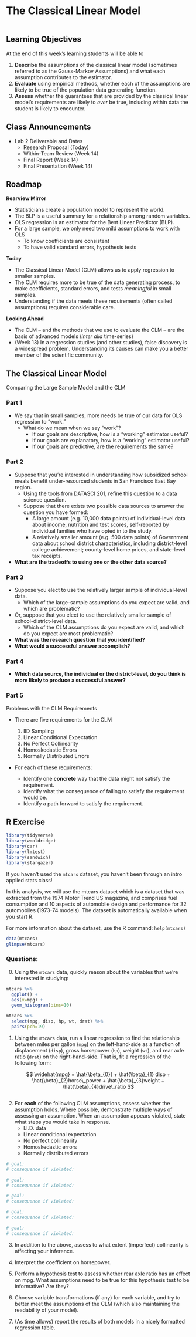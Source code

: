 # The Classical Linear Model

```r

```


## Learning Objectives 

At the end of this week's learning students will be able to 

1. **Describe** the assumptions of the classical linear model (sometimes referred to as the Gauss-Markov Assumptions) and what each assumption contributes to the estimator. 
2. **Evaluate** using empirical methods, whether each of the assumptions are likely to be true of the population data generating function. 
3. **Assess** whether the guarantees that are provided by the classical linear model's requirements are likely to *ever* be true, including within data the student is likely to encounter. 

## Class Announcements

- Lab 2 Deliverable and Dates 
  - Research Proposal (Today)
  - Within-Team Review (Week 14)
  - Final Report (Week 14)
  - Final Presentation (Week 14)

## Roadmap

**Rearview Mirror**

- Statisticians create a population model to represent the world.
- The BLP is a useful summary for a relationship among random variables.
- OLS regression is an estimator for the Best Linear Predictor (BLP).
- For a large sample, we only need two mild assumptions to work with OLS
    - To know coefficients are consistent
    - To have valid standard errors, hypothesis tests

**Today**

- The Classical Linear Model (CLM) allows us to apply regression to smaller samples.
- The CLM requires more to be true of the data generating process, to make coefficients, standard errors, and tests *meaningful* in small samples. 
- Understanding if the data meets these requirements (often called assumptions) requires considerable care.

**Looking Ahead**

- The CLM -- and the methods that we use to evaluate the CLM -- are the basis of advanced models (*inter alia* time-series)
- (Week 13) In a regression studies (and other studies), false discovery is a widespread problem.  Understanding its causes can make you a better member of the scientific community.

## The Classical Linear Model     
Comparing the Large Sample Model and the CLM

### Part 1

- We say that in small samples, more needs be true of our data for OLS regression to "work." 
  - What do we mean when we say "work"? 
    - If our goals are descriptive, how is a "working" estimator useful?
    - If our goals are explanatory, how is a "working" estimator useful? 
    - If our goals are predictive, are the requirements the same? 
    
### Part 2

::: {.discussion-question} 
- Suppose that you're interested in understanding how subsidized school meals benefit under-resourced students in San Francisco East Bay region.
  - Using the tools from DATASCI 201, refine this question to a data science question.
  - Suppose that there exists two possible data sources to answer the question you have formed: 
    - A large amount (e.g. 10,000 data points) of individual-level data about income, nutrition and test scores, self-reported by individual families who have opted in to the study.  
    - A relatively smaller amount (e.g. 500 data points) of Government data about school district characteristics, including district-level college achievement; county-level home prices, and state-level tax receipts.
    
- **What are the tradeoffs to using one or the other data source?**    
::: 

### Part 3

::: {.discussion-question}
- Suppose you elect to use the relatively larger sample of individual-level data. 
    - Which of the large-sample assumptions do you expect are valid, and which are problematic?
- Or, suppose that you elect to use the relatively smaller sample of school-district-level data.
    - Which of the CLM assumptions do you expect are valid, and which do you expect are most problematic?
- **What was the research question that you identified?** 
- **What would a successful answer accomplish?** 
:::     

### Part 4

::: {.discussion-question}
- **Which data source, the individual or the district-level, do you think is more likely to produce a successful answer?**
:::

### Part 5

Problems with the CLM Requirements 

- There are five requirements for the CLM

  1. IID Sampling 
  2. Linear Conditional Expectation 
  3. No Perfect Collinearity
  4. Homoskedastic Errors 
  5. Normally Distributed Errors
  
- For each of these requirements: 
  - Identify one **concrete** way that the data might not satisfy the requirement. 
  - Identify what the consequence of failing to satisfy the requirement would be. 
  - Identify a path forward to satisfy the requirement. 
  

## R Exercise
```r
library(tidyverse)
library(wooldridge)
library(car)
library(lmtest)
library(sandwich)
library(stargazer)
```

If you haven't used the `mtcars` dataset, you haven't been through an intro applied stats class! 

In this analysis, we will use the mtcars dataset which is a dataset that was extracted from the 1974 Motor Trend US magazine, and comprises fuel consumption and 10 aspects of automobile design and performance for 32 automobiles (1973-74 models). The dataset is automatically available when you start R.

For more information about the dataset, use the R command: `help(mtcars)`

```r
data(mtcars)
glimpse(mtcars)
```

### Questions: 

0. Using the `mtcars` data, quickly reason about the variables that we're interested in studying:

```r
mtcars %>% 
  ggplot() + 
  aes(x=mpg) +
  geom_histogram(bins=10)

mtcars %>% 
  select(mpg, disp, hp, wt, drat) %>% 
  pairs(pch=19)
```


1. Using the `mtcars` data, run a linear regression to find the relationship between miles per gallon (`mpg`) on the left-hand-side as a function of displacement (`disp`), gross horsepower (`hp`), weight (`wt`), and rear axle ratio (`drat`) on the right-hand-side. That is, fit a regression of the following form: 

$$
\widehat{mpg} = \hat{\beta_{0}} + \hat{\beta}_{1} disp + \hat{\beta}_{2}horse\_power + \hat{\beta}_{3}weight + \hat{\beta}_{4}drive\_ratio
$$

```r

```

2. For **each** of the following CLM assumptions, assess whether the assumption holds.  Where possible, demonstrate multiple ways of assessing an assumption.  When an assumption appears violated, state what steps you would take in response.
   - I.I.D. data
   - Linear conditional expectation
   - No perfect collinearity
   - Homoskedastic errors
   - Normally distributed errors
   
```r
# goal:
# consequence if violated:


```
   
```r
# goal:
# consequence if violated:


```
   
```r
# goal:
# consequence if violated:


```
   
```r
# goal:
# consequence if violated:


```

```r
# goal:
# consequence if violated:


```

   
3. In addition to the above, assess to what extent (imperfect) collinearity is affecting your inference. 

4. Interpret the coefficient on horsepower. 

5. Perform a hypothesis test to assess whether rear axle ratio has an effect on mpg. What assumptions need to be true for this hypothesis test to be informative? Are they? 

6. Choose variable transformations (if any) for each variable, and try to better meet the assumptions of the CLM (which also maintaining the readability of your model).

7. (As time allows) report the results of both models in a nicely formatted regression table.